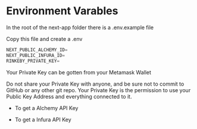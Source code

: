 
# Environment Varables

In the root of the next-app folder there is a .env.example file

Copy this file and create a .env

```jsx
NEXT_PUBLIC_ALCHEMY_ID=
NEXT_PUBLIC_INFURA_ID=
RINKEBY_PRIVATE_KEY=
```

Your Private Key can be gotten from your Metamask Wallet


<Callout type="error" emoji="️🚫">
  Do not share your Private Key with anyone, and be sure not to commit to GitHub
  or any other git repo. Your Private Key is the permission to use your Public
  Key Address and everything connected to it.
</Callout>

- To get a <OpenUrl url="https://www.alchemy.com/">Alchemy API Key</OpenUrl>

- To get a <OpenUrl url="https://infura.io/">Infura API Key</OpenUrl>
